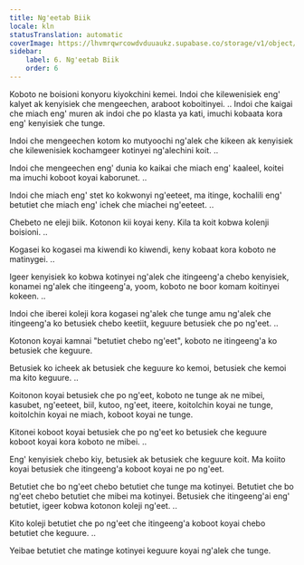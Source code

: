 ```yaml
---
title: Ng'eetab Biik
locale: kln
statusTranslation: automatic
coverImage: https://lhvmrqwrcowdvduuaukz.supabase.co/storage/v1/object/public/strapi-uploads/small_cover-tratado-de-psicologia-revolucionaria.webp-5e15e1cec4e0ebebcde5d7fc7565d8fd.webp
sidebar:
    label: 6. Ng'eetab Biik
    order: 6
---
```

Koboto ne boisioni konyoru kiyokchini kemei. Indoi che kilewenisiek eng' kalyet ak kenyisiek che mengeechen, araboot koboitinyei. .. Indoi che kaigai che miach eng' muren ak indoi che po klasta ya kati, imuchi kobaata kora eng' kenyisiek che tunge.

Indoi che mengeechen kotom ko mutyoochi ng'alek che kikeen ak kenyisiek che kilewenisiek kochamgeer kotinyei ng'alechini koit. ..

Indoi che mengeechen eng' dunia ko kaikai che miach eng' kaaleel, koitei ma imuchi koboot koyai kaborunet. ..

Indoi che miach eng' stet ko kokwonyi ng'eeteet, ma itinge, kochalili eng' betutiet che miach eng' ichek che miachei ng'eeteet. ..

Chebeto ne eleji biik. Kotonon kii koyai keny. Kila ta koit kobwa kolenji boisioni. ..

Kogasei ko kogasei ma kiwendi ko kiwendi, keny kobaat kora koboto ne matinygei. ..

Igeer kenyisiek ko kobwa kotinyei ng'alek che itingeeng'a chebo kenyisiek, konamei ng'alek che itingeeng'a, yoom, koboto ne boor komam koitinyei kokeen. ..

Indoi che iberei koleji kora kogasei ng'alek che tunge amu ng'alek che itingeeng'a ko betusiek chebo keetiit, keguure betusiek che po ng'eet. ..

Kotonon koyai kamnai "betutiet chebo ng'eet", koboto ne itingeeng'a ko betusiek che keguure.

Betusiek ko icheek ak betusiek che keguure ko kemoi, betusiek che kemoi ma kito keguure. ..

Koitonon koyai betusiek che po ng'eet, koboto ne tunge ak ne mibei, kasubet, ng'eeteet, biil, kutoo, ng'eet, iteere, koitolchin koyai ne tunge, koitolchin koyai ne miach, koboot koyai ne tunge.

Kitonei koboot koyai betusiek che po ng'eet ko betusiek che keguure koboot koyai kora koboto ne mibei. ..

Eng' kenyisiek chebo kiy, betusiek ak betusiek che keguure koit. Ma koiito koyai betusiek che itingeeng'a koboot koyai ne po ng'eet.

Betutiet che bo ng'eet chebo betutiet che tunge ma kotinyei. Betutiet che bo ng'eet chebo betutiet che mibei ma kotinyei. Betusiek che itingeeng'ai eng' betutiet, igeer kobwa kotonon koleji ng'eet. ..

Kito koleji betutiet che po ng'eet che itingeeng'a koboot koyai chebo betutiet che keguure. ..

Yeibae betutiet che matinge kotinyei keguure koyai ng'alek che tunge.

